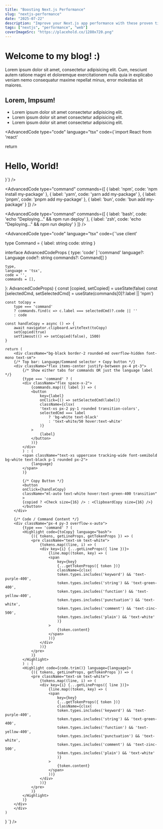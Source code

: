 ```yaml
---
title: "Boosting Next.js Performance"
slug: "nextjs-performance"
date: "2025-07-22"
description: "Improve your Next.js app performance with these proven tips."
tags: ["nextjs", "performance", "web"]
coverImageSrc: "https://placehold.co/1280x720.png"
---
```

# Welcome to my blog! :)
Lorem ipsum dolor sit amet, consectetur adipisicing elit. Cum, nesciunt autem ratione magni et doloremque exercitationem nulla quia in explicabo veniam nemo consequatur maxime repellat minus, error molestias sit maiores.
## Lorem, Impsum!
- Lorem ipsum dolor sit amet consectetur adipisicing elit.
- Lorem ipsum dolor sit amet consectetur adipisicing elit.
- Lorem ipsum dolor sit amet consectetur adipisicing elit.

<AdvancedCode
  type="code"
  language="tsx"
  code={`import React from 'react'

  return <h1>Hello, World!</h1>
}`}
 />

<AdvancedCode
  type="command"
  commands={[
    { label: 'npm', code: 'npm install my-package' },
    { label: 'yarn', code: 'yarn add my-package' },
    { label: 'pnpm', code: 'pnpm add my-package' },
    { label: 'bun', code: 'bun add my-package' }
  ]}
/>

<AdvancedCode
  type="command"
  commands={[
    { label: 'bash', code: 'echo "Deploying..." && npm run deploy' },
    { label: 'zsh', code: 'echo "Deploying..." && npm run deploy' }
  ]}
/>

<AdvancedCode
  type="code"
  language="tsx"
  code={`'use client'


type Command = {
    label: string
    code: string
}

interface AdvancedCodeProps {
    type: 'code' | 'command'
    language?: Language
    code?: string
    commands?: Command[]
}

    type,
    language = 'tsx',
    code = '',
    commands = [],
}: AdvancedCodeProps) {
    const [copied, setCopied] = useState(false)
    const [selectedCmd, setSelectedCmd] = useState(commands[0]?.label || 'npm')

    const toCopy =
        type === 'command'
        ? commands.find(c => c.label === selectedCmd)?.code || ''
        : code

    const handleCopy = async () => {
        await navigator.clipboard.writeText(toCopy)
        setCopied(true)
        setTimeout(() => setCopied(false), 1500)
    }

    return (
        <div className="bg-black border-2 rounded-md overflow-hidden font-mono text-sm">
        {/* Top bar: Language/Command selector + Copy button */}
        <div className="flex items-center justify-between px-4 pt-3">
            {/* Show either tabs for commands OR just the language label */}
            {type === 'command' ? (
            <div className="flex space-x-2">
                {commands.map(({ label }) => (
                <button
                    key={label}
                    onClick={() => setSelectedCmd(label)}
                    className={clsx(
                    'text-xs px-2 py-1 rounded transition-colors',
                    selectedCmd === label
                        ? 'bg-white text-black'
                        : 'text-white/50 hover:text-white'
                    )}
                >
                    {label}
                </button>
                ))}
            </div>
            ) : (
            <span className="text-xs uppercase tracking-wide font-semibold bg-white text-black p-1 rounded px-2">
                {language}
            </span>
            )}

            {/* Copy Button */}
            <button
            onClick={handleCopy}
            className="ml-auto text-white hover:text-green-400 transition"
            >
            {copied ? <Check size={16} /> : <ClipboardCopy size={16} />}
            </button>
        </div>

        {/* Code / Command Content */}
        <div className="px-4 py-3 overflow-x-auto">
            {type === 'command' ? (
            <Highlight code={toCopy} language="bash">
                {({ tokens, getLineProps, getTokenProps }) => (
                <pre className="text-sm text-white">
                    {tokens.map((line, i) => (
                    <div key={i} {...getLineProps({ line })}>
                        {line.map((token, key) => (
                        <span
                            key={key}
                            {...getTokenProps({ token })}
                            className={clsx(
                            token.types.includes('keyword') && 'text-purple-400',
                            token.types.includes('string') && 'text-green-400',
                            token.types.includes('function') && 'text-yellow-400',
                            token.types.includes('punctuation') && 'text-white',
                            token.types.includes('comment') && 'text-zinc-500',
                            token.types.includes('plain') && 'text-white'
                            )}
                        >
                            {token.content}
                        </span>
                        ))}
                    </div>
                    ))}
                </pre>
                )}
            </Highlight>
            ) : (
            <Highlight code={code.trim()} language={language}>
                {({ tokens, getLineProps, getTokenProps }) => (
                <pre className="text-sm text-white">
                    {tokens.map((line, i) => (
                    <div key={i} {...getLineProps({ line })}>
                        {line.map((token, key) => (
                        <span
                            key={key}
                            {...getTokenProps({ token })}
                            className={clsx(
                            token.types.includes('keyword') && 'text-purple-400',
                            token.types.includes('string') && 'text-green-400',
                            token.types.includes('function') && 'text-yellow-400',
                            token.types.includes('punctuation') && 'text-white',
                            token.types.includes('comment') && 'text-zinc-500',
                            token.types.includes('plain') && 'text-white'
                            )}
                        >
                            {token.content}
                        </span>
                        ))}
                    </div>
                    ))}
                </pre>
                )}
            </Highlight>
            )}
        </div>
        </div>
    )
}
`}
/>

